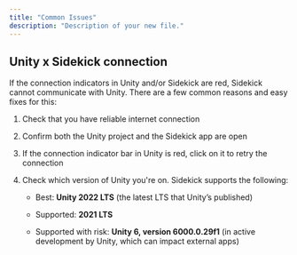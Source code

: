 ```yaml
---
title: "Common Issues"
description: "Description of your new file."
---
```


## Unity x Sidekick connection &#x20;

If the connection indicators in Unity and/or Sidekick are red, Sidekick cannot communicate with Unity. There are a few common reasons and easy fixes for this:&#x20;

1. Check that you have reliable internet connection

2. Confirm both the Unity project and the Sidekick app are open

3. If the connection indicator bar in Unity is red, click on it to retry the connection

4. Check which version of Unity you're on. Sidekick supports the following:

   * Best: **Unity 2022 LTS** (the latest LTS that Unity’s published)

   * Supported: **2021 LTS**

   * Supported with risk: **Unity 6, version 6000.0.29f1** (in active development by Unity, which can impact external apps)